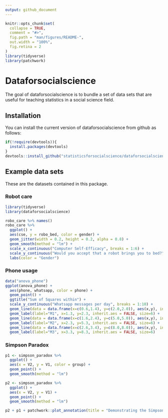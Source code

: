 ```yaml
---
output: github_document
---
```


<!-- README.md is generated from README.Rmd. Please edit that file -->

```r
knitr::opts_chunk$set(
  collapse = TRUE,
  comment = "#>",
  fig.path = "man/figures/README-",
  out.width = "100%",
  fig.retina = 2
)
library(tidyverse)
library(patchwork)
```
# Dataforsocialscience

The goal of dataforsocialscience is to bundle a set of data sets that are useful for teaching statistics in a social science field.

## Installation

You can install the current version of dataforsocialscience from github as follows:

```r
if(!require(devtools)){
  install.packages(devtools)
} 
devtools::install_github("statisticsforsocialscience/dataforsocialscience")
```

## Example data sets

These are the datasets contained in this package.

### Robot care

```r
library(tidyverse)
library(dataforsocialscience)

robo_care %>% names()
robo_care %>% 
  ggplot() + 
  aes(cse, y = robo_bed, color = gender) + 
  geom_jitter(width = 0.2, height = 0.2, alpha = 0.8) +
  geom_smooth(method = "lm") +
  scale_x_continuous("Computer Self-Efficacy", breaks = 1:6) +
  scale_y_continuous("Would you accept that a robot brings you to bed?", breaks = 1:6) +
  labs(color = "Gender")

```


### Phone usage
```r
data("anova_phone")
ggplot(anova_phone) + 
  aes(phone, whatsapp, color = phone) +
  geom_point() +
  ggtitle("Sum of Squares within") +
  scale_y_continuous("Whatsapp messages per day", breaks = 1:10) +
  geom_line(data = data.frame(x=c(0.6,1.4), y=c(2.0,2.0)), aes(x,y), inherit.aes = FALSE, size=1, color = 2) +
  geom_label(label="M1", x=1.3, y=2.3, inherit.aes = FALSE, size=6) +
  geom_line(data = data.frame(x=c(1.6,2.4), y=c(5.0,5.0)), aes(x,y), inherit.aes = FALSE, size=1, color = 3) +
  geom_label(label="M2", x=2.3, y=5.3, inherit.aes = FALSE, size=6) +
  geom_line(data = data.frame(x=c(2.6,3.4), y=c(8.0,8.0)), aes(x,y), inherit.aes = FALSE, size=1, color = 4) +
  geom_label(label="M3", x=3.3, y=8.3, inherit.aes = FALSE, size=6)

```

### Simpson Paradox

```r
p1 <- simpson_paradox %>% 
  ggplot() + 
  aes(x = V2, y = V1, color = group) + 
  geom_point() + 
  geom_smooth(method = "lm")

p2 <- simpson_paradox %>% 
  ggplot() + 
  aes(x = V2, y = V1) + 
  geom_point() + 
  geom_smooth(method = "lm")

p2 + p1 + patchwork::plot_annotation(title = "Demonstrating the Simpson Paradox")
```

